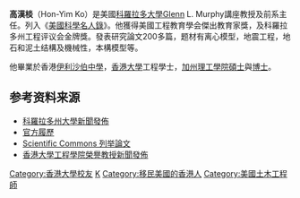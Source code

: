 '''高漢棪'''（Hon-Yim Ko）是美國[[科羅拉多大學|科羅拉多大學]]Glenn L. Murphy講座教授及前系主任。列入《[[美國科學名人錄|美國科學名人錄]]》。他獲得美國工程教育學会傑出教育家獎，及科羅拉多州工程评议会金牌獎。發表研究論文200多篇，题材有离心模型，地震工程，地石和泥土结構及機械性，本構模型等。

他畢業於香港[[伊利沙伯中學|伊利沙伯中學]]，[[香港大學|香港大學]]工程學士，[[加州理工學院|加州理工學院]][[碩士|碩士]]與[[博士|博士]]。

==参考资料来源==
* [https://web.archive.org/web/20121015185459/http://www.colorado.edu/news/releases/2000/256.html 科羅拉多州大學新聞發佈]
* [https://web.archive.org/web/20111001055248/http://ceae.colorado.edu/geotech/ko.html 官方履歷]
* [http://en.scientificcommons.org/hon-yim_ko Scientific Commons 列举論文]{{Dead link|date=2020年3月 |bot=InternetArchiveBot |fix-attempted=yes }}
* [http://www.hku.hk/press/news_detail_5510.html 香港大學工程學院榮譽教授新聞發佈] {{Wayback|url=http://www.hku.hk/press/news_detail_5510.html |date=20120329234116 }}

[[Category:香港大學校友|Category:香港大學校友]]
[[Category:加州理工學院校友|K]]
[[Category:移民美國的香港人|Category:移民美國的香港人]]
[[Category:美國土木工程師|Category:美國土木工程師]]